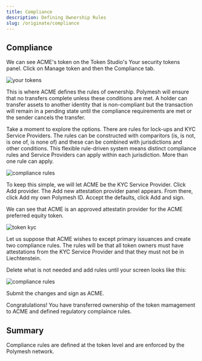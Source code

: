 ```yaml
---
title: Compliance
description: Defining Ownership Rules
slug: /originate/compliance
---
```


## Compliance

We can see ACME's token on the Token Studio's Your security tokens panel. Click on Manage token and then the Compliance tab. 

![your tokens](images/04-your-tokens.png)

This is where ACME defines the rules of ownership. Polymesh will ensure that no transfers complete unless these conditions are met. A holder can transfer assets to another identity that is non-compliant but the transaction will remain in a pending state until the compliance requirements are met or the sender cancels the transfer. 

Take a moment to explore the options. There are rules for lock-ups and KYC Service Providers. The rules can be constructed with comparitors (is, is not, is one of, is none of) and these can be combined with jurisdictions and other conditions. This flexible rule-driven system means distinct compliance rules and Service Providers can apply within each jurisdiction. More than one rule can apply. 

![compliance rules](images/05-compliance-rules.png)

To keep this simple, we will let ACME be the KYC Service Provider. Click Add provider. The Add new attestation provider panel appears. From there, click Add my own Polymesh ID. Accept the defaults, click Add and sign. 

We can see that ACME is an approved attestatin provider for the ACME preferred equity token. 

![token kyc](images/07-token-kyc.png)

Let us suppose that ACME wishes to except primary issuances and create two compliance rules. The rules will be that all token owners must have attestations from the KYC Service Provider and that they must not be in Liechtenstein. 

Delete what is not needed and add rules until your screen looks like this:

![compliance rules](images/08-rules.png)

Submit the changes and sign as ACME. 

Congratulations! You have transferred ownership of the token mamagement to ACME and defined regulatory complaince rules. 

## Summary

Compliance rules are defined at the token level and are enforced by the Polymesh network. 

